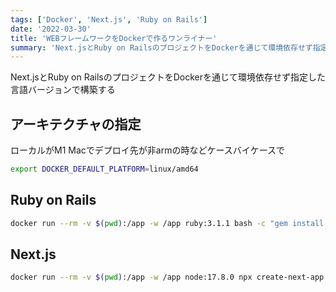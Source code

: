 ```yaml
---
tags: ['Docker', 'Next.js', 'Ruby on Rails']
date: '2022-03-30'
title: 'WEBフレームワークをDockerで作るワンライナー'
summary: 'Next.jsとRuby on RailsのプロジェクトをDockerを通じて環境依存せず指定した言語バージョンで構築する'
---
```



Next.jsとRuby on RailsのプロジェクトをDockerを通じて環境依存せず指定した言語バージョンで構築する

## アーキテクチャの指定

ローカルがM1 Macでデプロイ先が非armの時などケースバイケースで

```bash
export DOCKER_DEFAULT_PLATFORM=linux/amd64
```

## Ruby on Rails

```bash
docker run --rm -v $(pwd):/app -w /app ruby:3.1.1 bash -c "gem install rails && rails new my-backend-website"
```

## Next.js

```bash
docker run --rm -v $(pwd):/app -w /app node:17.8.0 npx create-next-app --example blog-starter-typescript my-frontend-website
```
